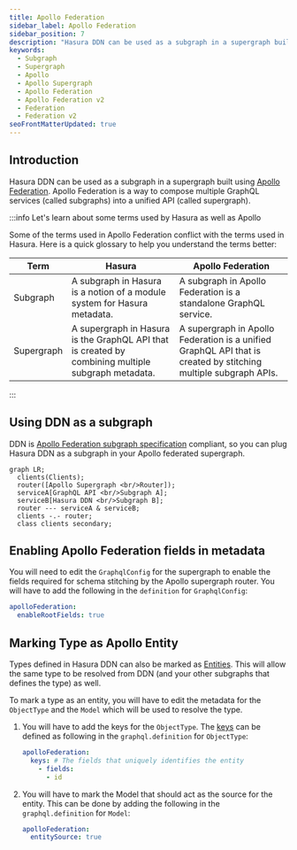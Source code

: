 ```yaml
---
title: Apollo Federation
sidebar_label: Apollo Federation
sidebar_position: 7
description: "Hasura DDN can be used as a subgraph in a supergraph built using Apollo Federation"
keywords:
  - Subgraph
  - Supergraph
  - Apollo
  - Apollo Supergraph
  - Apollo Federation
  - Apollo Federation v2
  - Federation
  - Federation v2
seoFrontMatterUpdated: true
---
```


## Introduction
Hasura DDN can be used as a subgraph in a supergraph built using [Apollo
Federation](https://www.apollographql.com/docs/federation/). Apollo Federation is a way to compose multiple GraphQL
services (called subgraphs) into a unified API (called supergraph).

:::info Let's learn about some terms used by Hasura as well as Apollo

Some of the terms used in Apollo Federation conflict with the terms used in Hasura. Here is a quick glossary to help you understand the terms better:

| Term       | Hasura                                                                                             | Apollo Federation                                                                                               |
| ---------- | -------------------------------------------------------------------------------------------------- | --------------------------------------------------------------------------------------------------------------- |
| Subgraph   | A subgraph in Hasura is a notion of a module system for Hasura metadata.                           | A subgraph in Apollo Federation is a standalone GraphQL service.                                                |
| Supergraph | A supergraph in Hasura is the GraphQL API that is created by combining multiple subgraph metadata. | A supergraph in Apollo Federation is a unified GraphQL API that is created by stitching multiple subgraph APIs. |

:::

## Using DDN as a subgraph

DDN is [Apollo Federation subgraph specification](https://www.apollographql.com/docs/federation/subgraph-spec/)
compliant, so you can plug Hasura DDN as a subgraph in your Apollo federated supergraph.


```mermaid
graph LR;
  clients(Clients);
  router([Apollo Supergraph <br/>Router]);
  serviceA[GraphQL API <br/>Subgraph A];
  serviceB[Hasura DDN <br/>Subgraph B];
  router --- serviceA & serviceB;
  clients -.- router;
  class clients secondary;

```

## Enabling Apollo Federation fields in metadata

You will need to edit the `GraphqlConfig` for the supergraph to enable the fields required for schema stitching by the
Apollo supergraph router. You will have to add the following in the `definition` for `GraphqlConfig`:

```yaml
apolloFederation:
  enableRootFields: true
```

## Marking Type as Apollo Entity

Types defined in Hasura DDN can also be marked as [Entities](https://www.apollographql.com/docs/federation/entities/).
This will allow the same type to be resolved from DDN (and your other subgraphs that defines the type) as well.

To mark a type as an entity, you will have to edit the metadata for the `ObjectType` and the `Model` which will be
used to resolve the type.

1. You will have to add the keys for the `ObjectType`. The
   [keys](https://www.apollographql.com/docs/federation/entities/#1-define-a-key) can be defined as following in the
   `graphql.definition` for `ObjectType`:

   ```yaml
   apolloFederation:
     keys: # The fields that uniquely identifies the entity
       - fields:
         - id
   ```

2. You will have to mark the Model that should act as the source for the entity. This can be done by adding the
   following in the `graphql.definition` for `Model`:

   ```yaml
   apolloFederation:
     entitySource: true
   ```
